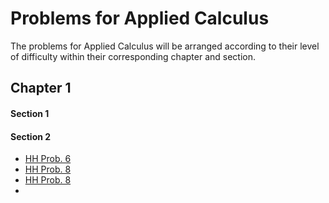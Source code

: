 Problems for Applied Calculus
========================================================

The problems for Applied Calculus will be arranged according to their level of difficulty within their corresponding chapter and section.  

## Chapter 1  
#### Section 1

#### Section 2     
* [HH Prob. 6](http://dtkaplan.github.io/Summer-2013/AppliedCalculus/HughesHalletBook/Chap01/C1-S2-P6.html)      
* [HH Prob. 8](http://dtkaplan.github.io/Summer-2013/AppliedCalculus/HughesHalletBook/Chap01/C1-S2-P8.html)
* [HH Prob. 8](http://dtkaplan.github.io/Summer-2013/AppliedCalculus/HughesHalletBook/Chap01/C1-S2-P16.html)
*
